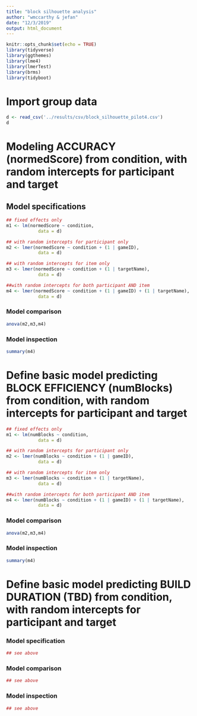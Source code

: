 ```yaml
---
title: "block silhouette analysis"
author: "wmccarthy & jefan"
date: "12/3/2019"
output: html_document
---
```


```r
knitr::opts_chunk$set(echo = TRUE)
library(tidyverse)
library(ggthemes)
library(lme4)
library(lmerTest)
library(brms)
library(tidyboot)
```

# Import group data

```r
d <- read_csv('../results/csv/block_silhouette_pilot4.csv') 
d
```

# Modeling ACCURACY (normedScore) from condition, with random intercepts for participant and target

## Model specifications

```r
## fixed effects only
m1 <- lm(normedScore ~ condition, 
            data = d)

## with random intercepts for participant only
m2 <- lmer(normedScore ~ condition + (1 | gameID),
            data = d)

## with random intercepts for item only
m3 <- lmer(normedScore ~ condition + (1 | targetName),
            data = d)

##with random intercepts for both participant AND item
m4 <- lmer(normedScore ~ condition + (1 | gameID) + (1 | targetName),
            data = d)

```

### Model comparison
```r
anova(m2,m3,m4)
```

### Model inspection

```r
summary(m4)
```

# Define basic model predicting BLOCK EFFICIENCY (numBlocks) from condition, with random intercepts for participant and target


```r
## fixed effects only
m1 <- lm(numBlocks ~ condition, 
            data = d)

## with random intercepts for participant only
m2 <- lmer(numBlocks ~ condition + (1 | gameID),
            data = d)

## with random intercepts for item only
m3 <- lmer(numBlocks ~ condition + (1 | targetName),
            data = d)

##with random intercepts for both participant AND item
m4 <- lmer(numBlocks ~ condition + (1 | gameID) + (1 | targetName),
            data = d)

```


### Model comparison
```r
anova(m2,m3,m4)
```

### Model inspection
```r
summary(m4)
```

# Define basic model predicting BUILD DURATION (TBD) from condition, with random intercepts for participant and target

### Model specification
```r
## see above

```


### Model comparison
```r
## see above

```

### Model inspection
```r
## see above

```